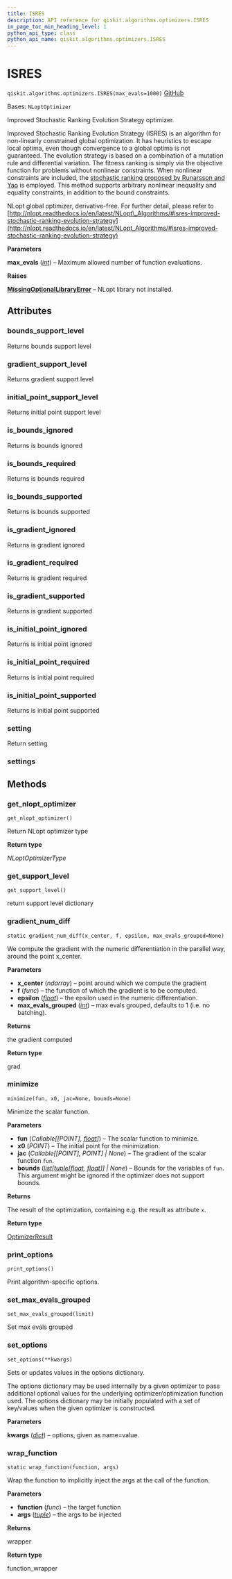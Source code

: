 ```yaml
---
title: ISRES
description: API reference for qiskit.algorithms.optimizers.ISRES
in_page_toc_min_heading_level: 1
python_api_type: class
python_api_name: qiskit.algorithms.optimizers.ISRES
---
```


# ISRES

<span id="qiskit.algorithms.optimizers.ISRES" />

`qiskit.algorithms.optimizers.ISRES(max_evals=1000)` [GitHub](https://github.com/qiskit/qiskit/tree/stable/0.46/qiskit/algorithms/optimizers/nlopts/isres.py "view source code")

Bases: `NLoptOptimizer`

Improved Stochastic Ranking Evolution Strategy optimizer.

Improved Stochastic Ranking Evolution Strategy (ISRES) is an algorithm for non-linearly constrained global optimization. It has heuristics to escape local optima, even though convergence to a global optima is not guaranteed. The evolution strategy is based on a combination of a mutation rule and differential variation. The fitness ranking is simply via the objective function for problems without nonlinear constraints. When nonlinear constraints are included, the [stochastic ranking proposed by Runarsson and Yao](https://notendur.hi.is/tpr/software/sres/Tec311r.pdf) is employed. This method supports arbitrary nonlinear inequality and equality constraints, in addition to the bound constraints.

NLopt global optimizer, derivative-free. For further detail, please refer to [http://nlopt.readthedocs.io/en/latest/NLopt\_Algorithms/#isres-improved-stochastic-ranking-evolution-strategy](http://nlopt.readthedocs.io/en/latest/NLopt_Algorithms/#isres-improved-stochastic-ranking-evolution-strategy)

**Parameters**

**max\_evals** ([*int*](https://docs.python.org/3/library/functions.html#int "(in Python v3.12)")) – Maximum allowed number of function evaluations.

**Raises**

[**MissingOptionalLibraryError**](exceptions#qiskit.exceptions.MissingOptionalLibraryError "qiskit.exceptions.MissingOptionalLibraryError") – NLopt library not installed.

## Attributes

<span id="qiskit.algorithms.optimizers.ISRES.bounds_support_level" />

### bounds\_support\_level

Returns bounds support level

<span id="qiskit.algorithms.optimizers.ISRES.gradient_support_level" />

### gradient\_support\_level

Returns gradient support level

<span id="qiskit.algorithms.optimizers.ISRES.initial_point_support_level" />

### initial\_point\_support\_level

Returns initial point support level

<span id="qiskit.algorithms.optimizers.ISRES.is_bounds_ignored" />

### is\_bounds\_ignored

Returns is bounds ignored

<span id="qiskit.algorithms.optimizers.ISRES.is_bounds_required" />

### is\_bounds\_required

Returns is bounds required

<span id="qiskit.algorithms.optimizers.ISRES.is_bounds_supported" />

### is\_bounds\_supported

Returns is bounds supported

<span id="qiskit.algorithms.optimizers.ISRES.is_gradient_ignored" />

### is\_gradient\_ignored

Returns is gradient ignored

<span id="qiskit.algorithms.optimizers.ISRES.is_gradient_required" />

### is\_gradient\_required

Returns is gradient required

<span id="qiskit.algorithms.optimizers.ISRES.is_gradient_supported" />

### is\_gradient\_supported

Returns is gradient supported

<span id="qiskit.algorithms.optimizers.ISRES.is_initial_point_ignored" />

### is\_initial\_point\_ignored

Returns is initial point ignored

<span id="qiskit.algorithms.optimizers.ISRES.is_initial_point_required" />

### is\_initial\_point\_required

Returns is initial point required

<span id="qiskit.algorithms.optimizers.ISRES.is_initial_point_supported" />

### is\_initial\_point\_supported

Returns is initial point supported

<span id="qiskit.algorithms.optimizers.ISRES.setting" />

### setting

Return setting

<span id="qiskit.algorithms.optimizers.ISRES.settings" />

### settings

## Methods

### get\_nlopt\_optimizer

<span id="qiskit.algorithms.optimizers.ISRES.get_nlopt_optimizer" />

`get_nlopt_optimizer()`

Return NLopt optimizer type

**Return type**

*NLoptOptimizerType*

### get\_support\_level

<span id="qiskit.algorithms.optimizers.ISRES.get_support_level" />

`get_support_level()`

return support level dictionary

### gradient\_num\_diff

<span id="qiskit.algorithms.optimizers.ISRES.gradient_num_diff" />

`static gradient_num_diff(x_center, f, epsilon, max_evals_grouped=None)`

We compute the gradient with the numeric differentiation in the parallel way, around the point x\_center.

**Parameters**

*   **x\_center** (*ndarray*) – point around which we compute the gradient
*   **f** (*func*) – the function of which the gradient is to be computed.
*   **epsilon** ([*float*](https://docs.python.org/3/library/functions.html#float "(in Python v3.12)")) – the epsilon used in the numeric differentiation.
*   **max\_evals\_grouped** ([*int*](https://docs.python.org/3/library/functions.html#int "(in Python v3.12)")) – max evals grouped, defaults to 1 (i.e. no batching).

**Returns**

the gradient computed

**Return type**

grad

### minimize

<span id="qiskit.algorithms.optimizers.ISRES.minimize" />

`minimize(fun, x0, jac=None, bounds=None)`

Minimize the scalar function.

**Parameters**

*   **fun** (*Callable\[\[POINT],* [*float*](https://docs.python.org/3/library/functions.html#float "(in Python v3.12)")*]*) – The scalar function to minimize.
*   **x0** (*POINT*) – The initial point for the minimization.
*   **jac** (*Callable\[\[POINT], POINT] | None*) – The gradient of the scalar function `fun`.
*   **bounds** ([*list*](https://docs.python.org/3/library/stdtypes.html#list "(in Python v3.12)")*\[*[*tuple*](https://docs.python.org/3/library/stdtypes.html#tuple "(in Python v3.12)")*\[*[*float*](https://docs.python.org/3/library/functions.html#float "(in Python v3.12)")*,* [*float*](https://docs.python.org/3/library/functions.html#float "(in Python v3.12)")*]] | None*) – Bounds for the variables of `fun`. This argument might be ignored if the optimizer does not support bounds.

**Returns**

The result of the optimization, containing e.g. the result as attribute `x`.

**Return type**

[OptimizerResult](qiskit.algorithms.optimizers.OptimizerResult "qiskit.algorithms.optimizers.OptimizerResult")

### print\_options

<span id="qiskit.algorithms.optimizers.ISRES.print_options" />

`print_options()`

Print algorithm-specific options.

### set\_max\_evals\_grouped

<span id="qiskit.algorithms.optimizers.ISRES.set_max_evals_grouped" />

`set_max_evals_grouped(limit)`

Set max evals grouped

### set\_options

<span id="qiskit.algorithms.optimizers.ISRES.set_options" />

`set_options(**kwargs)`

Sets or updates values in the options dictionary.

The options dictionary may be used internally by a given optimizer to pass additional optional values for the underlying optimizer/optimization function used. The options dictionary may be initially populated with a set of key/values when the given optimizer is constructed.

**Parameters**

**kwargs** ([*dict*](https://docs.python.org/3/library/stdtypes.html#dict "(in Python v3.12)")) – options, given as name=value.

### wrap\_function

<span id="qiskit.algorithms.optimizers.ISRES.wrap_function" />

`static wrap_function(function, args)`

Wrap the function to implicitly inject the args at the call of the function.

**Parameters**

*   **function** (*func*) – the target function
*   **args** ([*tuple*](https://docs.python.org/3/library/stdtypes.html#tuple "(in Python v3.12)")) – the args to be injected

**Returns**

wrapper

**Return type**

function\_wrapper

